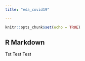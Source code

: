 ```yaml
---
title: "eda_covid19"

---
```


```r
knitr::opts_chunk$set(echo = TRUE)
```

## R Markdown

Tst Test Test